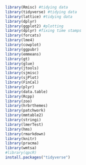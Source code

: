 ```r
library(Rmisc) #tidying data
library(tidyverse) #tidying data
library(lattice) #tidying data
library(dplyr)
library(ggplot2) #plotting
library(dplyr) #fixing time stamps
library(forcats)
library(lme4)
library(cowplot)
library(ggpubr)
library(emmeans)
library(gt)
library(glue)
library(jtools)
library(sjmisc)
library(sjPlot)
library(FinCal)
library(plyr)
library(data.table)
library(Rcpp)
library(zoo)
library(hrbrthemes)
library(patchwork)
library(mmtable2)
library(stringi)
library(lmerTest)
library(hms)
library(rmarkdown)
library(knitr)
library(pracma)
library(wmtsa)
#library(qpcR)
install.packages("tidyverse")

```


